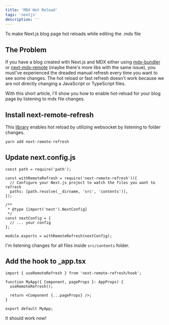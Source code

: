 ```yaml
---
title: 'MDX Hot Reload'
tags: 'nextjs'
description: ''
---
```


To make Next.js blog page hot reloads while editing the .mdx file

## The Problem

If you have a blog created with Next.js and MDX either using [mdx-bundler](https://www.npmjs.com/package/mdx-bundler) or [next-mdx-remote](https://www.npmjs.com/package/next-mdx-remote) (maybe there's more libs with the same issue), you must've experienced the dreaded manual refresh every time you want to see some changes. The hot reload or fast refresh doesn't work because we are not directly changing a JavaScript or TypeScript files.

With this short article, I'll show you how to enable hot-reload for your blog page by listening to mdx file changes.

## Install next-remote-refresh

This [library](https://github.com/souporserious/next-remote-refresh) enables hot reload by utilizing websocket by listening to folder changes.

```bash
yarn add next-remote-refresh
```

## Update next.config.js

```tsx title="next.config.js" {4} caption="Don't forget to restart your server."
const path = require('path');

const withRemoteRefresh = require('next-remote-refresh')({
  // Configure your Next.js project to watch the files you want to refresh
  paths: [path.resolve(__dirname, 'src', 'contents')],
});

/**
 * @type {import('next').NextConfig}
 */
const nextConfig = {
  // ... your config
};

module.exports = withRemoteRefresh(nextConfig);
```

I'm listening changes for all files inside `src/contents` folder.

## Add the hook to \_app.tsx

```tsx title="_app.tsx" {1,4}
import { useRemoteRefresh } from 'next-remote-refresh/hook';

function MyApp({ Component, pageProps }: AppProps) {
  useRemoteRefresh();

  return <Component {...pageProps} />;
}

export default MyApp;
```

It should work now!
